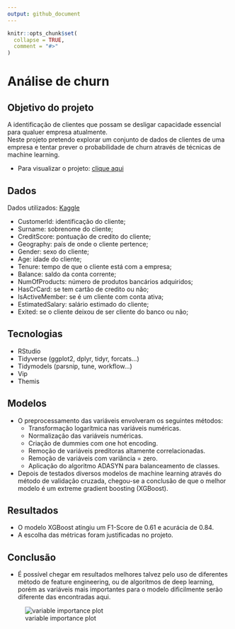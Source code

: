 ```yaml
---
output: github_document
---
```


<!-- README.md is generated from README.Rmd. Please edit that file -->

```r
knitr::opts_chunk$set(
  collapse = TRUE,
  comment = "#>"
)
```

# Análise de churn 
## Objetivo do projeto 
A identificação de clientes que possam se desligar capacidade essencial para qualuer empresa atualmente.  
Neste projeto pretendo explorar um conjunto de dados de clientes de uma empresa e tentar prever o probabilidade de churn através
de técnicas de machine learning.  

-  Para visualizar o projeto: [clique aqui](https://github.com/RodrigoFP51/Analise_churn/blob/master/Churn.md)  

## Dados
Dados utilizados: [Kaggle](https://www.kaggle.com/shubh0799/churn-modelling)  

-   CustomerId: identificação do cliente;
-   Surname: sobrenome do cliente;
-   CreditScore: pontuação de credito do cliente;
-   Geography: país de onde o cliente pertence;
-   Gender: sexo do cliente;
-   Age: idade do cliente;
-   Tenure: tempo de que o cliente está com a empresa;
-   Balance: saldo da conta corrente;
-   NumOfProducts: número de produtos bancários adquiridos;
-   HasCrCard: se tem cartão de credito ou não;
-   IsActiveMember: se é um cliente com conta ativa;
-   EstimatedSalary: salário estimado do cliente;
-   Exited: se o cliente deixou de ser cliente do banco ou não;    

## Tecnologias
-  RStudio
-  Tidyverse (ggplot2, dplyr, tidyr, forcats...)
-  Tidymodels (parsnip, tune, workflow...)
-  Vip
-  Themis

## Modelos
-  O preprocessamento das variáveis envolveram os seguintes métodos: 
    + Transformação logarítmica nas variáveis numéricas.
    + Normalização das variáveis numéricas.
    + Criação de dummies com one hot encoding.
    + Remoção de variáveis preditoras altamente correlacionadas.
    + Remoção de variáveis com variância = zero.
    + Aplicação do algoritmo ADASYN para balanceamento de classes.  
    
-  Depois de testados diversos modelos de machine learning através do método de validação cruzada, chegou-se a conclusão de que o melhor modelo é um extreme gradient boosting (XGBoost).  

## Resultados

-  O modelo XGBoost atingiu um F1-Score de 0.61 e acurácia de 0.84.  
-  A escolha das métricas foram justificadas no projeto.  

## Conclusão
-  É possível chegar em resultados melhores talvez pelo uso de diferentes método de feature engineering, ou de algoritmos de deep learning, porém as variáveis mais importantes para o modelo dificilmente serão diferente das encontradas aqui.  

![variable importance plot](Churn_files/figure-gfm/unnamed-chunk-22-1.png)
